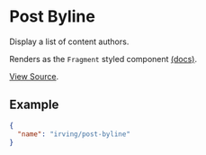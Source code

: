 <Meta title="WordPress Components|Post Byline" />

# Post Byline
Display a list of content authors.

Renders as the `Fragment` styled component [(docs)](?path=/docs/styled-components-fragment--basic-eample).

[View Source](https://github.com/alleyinteractive/wp-irving/tree/master/inc/components/components/post-byline).

## Example
```json
{
  "name": "irving/post-byline"
}
```
